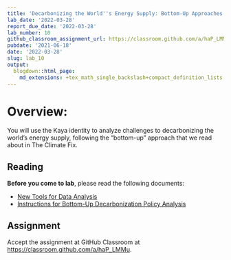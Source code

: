 ```yaml
---
title: 'Decarbonizing the World''s Energy Supply: Bottom-Up Approaches'
lab_date: '2022-03-28'
report_due_date: '2022-03-28'
lab_number: 10
github_classroom_assignment_url: https://classroom.github.com/a/haP_LMMu
pubdate: '2021-06-18'
date: '2022-03-28'
slug: lab_10
output:
  blogdown::html_page:
    md_extensions: +tex_math_single_backslash+compact_definition_lists
---
```

# Overview:

You will use the Kaya identity to analyze challenges to decarbonizing the world's energy supply, following the "bottom-up" approach that we read about in The Climate Fix.

## Reading

**Before you come to lab**, please read the following documents:

* [New Tools for Data Analysis](/lab_docs/lab_10_new_tools){target="_blank"}
* [Instructions for Bottom-Up Decarbonization Policy Analysis](/lab_docs/lab_10_instructions){target="_blank"}

## Assignment
Accept the assignment at GitHub Classroom at <https://classroom.github.com/a/haP_LMMu>.
